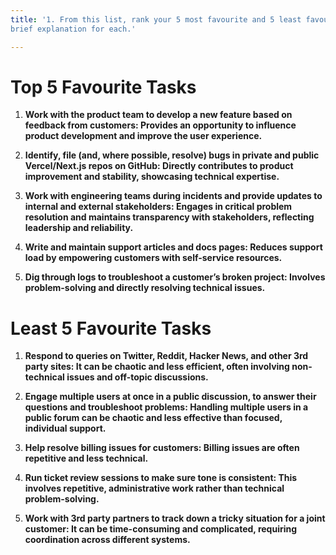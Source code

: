 ```yaml
---
title: '1. From this list, rank your 5 most favourite and 5 least favourite support tasks. Provide a
brief explanation for each.'

---
```


# Top 5 Favourite Tasks

1. **Work with the product team to develop a new feature based on feedback from customers: Provides an opportunity to influence product development and improve the user experience.**

2. **Identify, file (and, where possible, resolve) bugs in private and public Vercel/Next.js repos on GitHub: Directly contributes to product improvement and stability, showcasing technical expertise.**

3. **Work with engineering teams during incidents and provide updates to internal and external stakeholders: Engages in critical problem resolution and maintains transparency with stakeholders, reflecting leadership and reliability.**

4. **Write and maintain support articles and docs pages: Reduces support load by empowering customers with self-service resources.**

5. **Dig through logs to troubleshoot a customer’s broken project: Involves problem-solving and directly resolving technical issues.**

# Least 5 Favourite Tasks

1. **Respond to queries on Twitter, Reddit, Hacker News, and other 3rd party sites: It can be chaotic and less efficient, often involving non-technical issues and off-topic discussions.**

2. **Engage multiple users at once in a public discussion, to answer their questions and troubleshoot problems: Handling multiple users in a public forum can be chaotic and less effective than focused, individual support.**

3. **Help resolve billing issues for customers: Billing issues are often repetitive and less technical.**

4. **Run ticket review sessions to make sure tone is consistent: This involves repetitive, administrative work rather than technical problem-solving.**

5. **Work with 3rd party partners to track down a tricky situation for a joint customer: It can be time-consuming and complicated, requiring coordination across different systems.**
